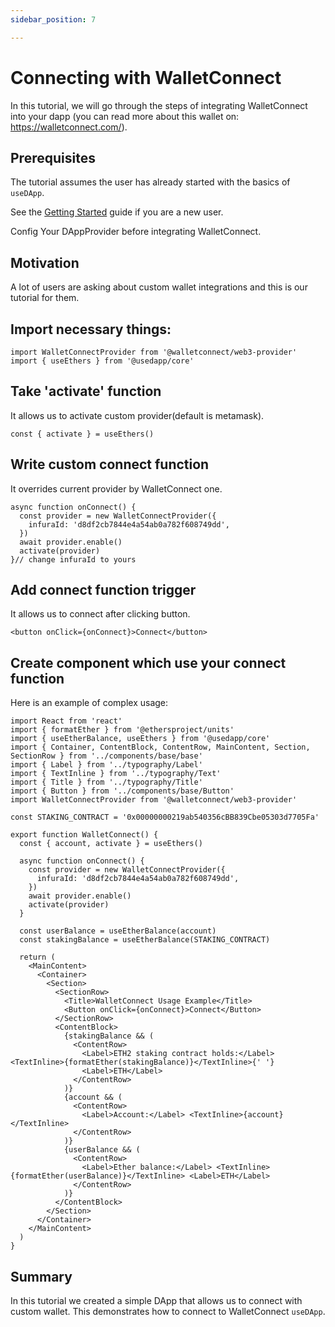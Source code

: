 ```yaml
---
sidebar_position: 7

---
```


# Connecting with WalletConnect

In this tutorial, we will go through the steps of integrating WalletConnect into your dapp (you can read more about this wallet on: https://walletconnect.com/).

## Prerequisites

The tutorial assumes the user has already started with the basics of `useDApp`.

See the [Getting Started](../getting-started.mdx) guide if you are a new user.

Config Your DAppProvider before integrating WalletConnect.

## Motivation

A lot of users are asking about custom wallet integrations and this is our tutorial for them.

## Import necessary things:

```tsx
import WalletConnectProvider from '@walletconnect/web3-provider'
import { useEthers } from '@usedapp/core'
```

## Take 'activate' function

It allows us to activate custom provider(default is metamask).
```tsx
const { activate } = useEthers()
```

## Write custom connect function

It overrides current provider by WalletConnect one.
```tsx
async function onConnect() {
  const provider = new WalletConnectProvider({
    infuraId: 'd8df2cb7844e4a54ab0a782f608749dd',
  })
  await provider.enable()
  activate(provider)
}// change infuraId to yours
```

## Add connect function trigger

It allows us to connect after clicking button.
```tsx
<button onClick={onConnect}>Connect</button>
```


## Create component which use your connect function

Here is an example of complex usage:
```tsx title="example/pages/WalletConnect.tsx"
import React from 'react'
import { formatEther } from '@ethersproject/units'
import { useEtherBalance, useEthers } from '@usedapp/core'
import { Container, ContentBlock, ContentRow, MainContent, Section, SectionRow } from '../components/base/base'
import { Label } from '../typography/Label'
import { TextInline } from '../typography/Text'
import { Title } from '../typography/Title'
import { Button } from '../components/base/Button'
import WalletConnectProvider from '@walletconnect/web3-provider'

const STAKING_CONTRACT = '0x00000000219ab540356cBB839Cbe05303d7705Fa'

export function WalletConnect() {
  const { account, activate } = useEthers()

  async function onConnect() {
    const provider = new WalletConnectProvider({
      infuraId: 'd8df2cb7844e4a54ab0a782f608749dd',
    })
    await provider.enable()
    activate(provider)
  }

  const userBalance = useEtherBalance(account)
  const stakingBalance = useEtherBalance(STAKING_CONTRACT)

  return (
    <MainContent>
      <Container>
        <Section>
          <SectionRow>
            <Title>WalletConnect Usage Example</Title>
            <Button onClick={onConnect}>Connect</Button>
          </SectionRow>
          <ContentBlock>
            {stakingBalance && (
              <ContentRow>
                <Label>ETH2 staking contract holds:</Label> <TextInline>{formatEther(stakingBalance)}</TextInline>{' '}
                <Label>ETH</Label>
              </ContentRow>
            )}
            {account && (
              <ContentRow>
                <Label>Account:</Label> <TextInline>{account}</TextInline>
              </ContentRow>
            )}
            {userBalance && (
              <ContentRow>
                <Label>Ether balance:</Label> <TextInline>{formatEther(userBalance)}</TextInline> <Label>ETH</Label>
              </ContentRow>
            )}
          </ContentBlock>
        </Section>
      </Container>
    </MainContent>
  )
}
```

## Summary

In this tutorial we created a simple DApp that allows us to connect with custom wallet. This demonstrates how to connect to WalletConnect `useDApp`. 
